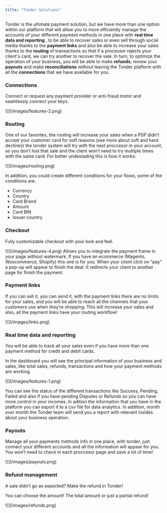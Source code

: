 ```yaml
---
title: "Tonder Solutions"
---
```

Tonder is the ultimate payment solution, but we have more than one option within our platform that will allow you to more efficiently manage the accounts of your different payment methods in one place with <b> real time data and reporting </b>, to be able to recover sales or even sell through social media thanks to the <b>payment links</b> and also be able to increase your sales thanks to the <b>routing</b> of transactions so that if a processor rejects your client's card, we can try another to recover the sale. In turn, to optimize the operation of your business, you will be able to make <b>refunds</b>, review your <b>payouts</b> and make <b>reconciliations</b> without leaving the Tonder platform with all the <b>connections</b> that we have available for you.


### Connections

Connect or request any payment provider or anti-fraud motor and seamlessly
connect your keys.

<Frame>![](/images/features-2.png)</Frame>


### Routing

One of our favorites, the routing will increase your sales when a PSP didn’t accept your customer card for soft reasons (see more about soft and hard declines) the tonder system will try with the next proccesor in your account, so you don’t lost that sale and the client won’t need to try multiple times with the same card. For better undestading this is how it works: 

<Frame>![](/images/routing.png)</Frame>

In addition, you could create different conditions for your flows, some of the conditions are: 

- Currency
- Country
- Card Brand
- Amount
- Card BIN
- Issuer country

### Checkout

Fully customizable checkout with your look and feel.

<Frame>![](/images/features-4.png)</Frame>

<CardGroup>

<Card title="Embedded Inline SDK" icon="flag-checkered" href="/">
  Allows you to integrate the payment frame in your page without watermark.
</Card>

<Card title="Plug-in" icon="rocket" href="/">
  If you have an ecommerce (Magento, Woocommerce, Shopify) this one is for you. 
</Card>

<Card title="Pop-up" icon="rocket" href="/">
  When your client click on "pay" a pop-up will appear to finish the deal.
</Card>

<Card title="Alternative tab" icon="flag" href="/">
  It redirects your client to another page for finish the payment. 
</Card>

</CardGroup>

### Payment links

If you can sell it, you can send it, with the payment links there are no limits for your sales, and you will be able to reach all the channels that your customers use when they’re shopping. This will increase your sales and also, all the payment links have your routing workflow!

<Frame>![](/images/links.png) </Frame>

### Real time data and reporting

You will be able to track all your sales even if you have more than one payment method for credit and debit cards. 

In the dashboard you will see the principal information of your business and sales, like total sales, refunds, transactions and how your payment methods are working.

<Frame>![](/images/features-1.png)</Frame>

You can see the status of the different transactions like Success, Pending, Failed and also if you have pending Disputes or Refunds so you can have more control in your incomes. In adition the information that you have in the platform you can export it to a csv file for data analytics. In addition, month over month the Tonder team will send you a report with relevant insides about your business operation.

### Payouts 

Manage all your payments methods info in one place, with tonder, just connect your different accounts and all the information will appear for you. You won’t need to check in each proccesor page and save a lot of time!

<Frame>![](/images/payouts.png)</Frame>


### Refund management

A sale didn’t go as expected? Make the refund in Tonder! 

You can choose the amount! The total amount or just a partial refund! 

<Frame>![](/images/refunds.png) </Frame>